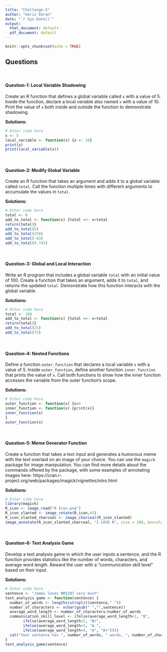 ```yaml
---
title: "Challenge-5"
author: "Hariz Emran"
date: "`r Sys.Date()`"
output:
  html_document: default
  pdf_document: default
---
```


```r
knitr::opts_chunk$set(echo = TRUE)
```

## Questions
<br>

#### Question-1: Local Variable Shadowing 

Create an R function that defines a global variable called `x` with a value of 5. Inside the function, declare a local variable also named `x` with a value of 10. Print the value of `x` both inside and outside the function to demonstrate shadowing.

**Solutions:**

```r
# Enter code here
x <- 5
local_variable <- function(x) {x <- 10}
print(x)
print(local_variable(x))
```
<br>

#### Question-2: Modify Global Variable

Create an R function that takes an argument and adds it to a global variable called `total`. Call the function multiple times with different arguments to accumulate the values in `total`.

**Solutions:**

```r
# Enter code here
total <- 0
add_to_total <- function(x) {total <<- x+total
return(total)}
add_to_total(5)
add_to_total(250)
add_to_total(-63)
add_to_total(9.742)
```
<br>

#### Question-3: Global and Local Interaction 

Write an R program that includes a global variable `total` with an initial value of 100. Create a function that takes an argument, adds it to `total`, and returns the updated `total`. Demonstrate how this function interacts with the global variable.

**Solutions:**

```r
# Enter code here
total <- 100
add_to_total <- function(x) {total <<- x+total
return(total)}
add_to_total(25)
add_to_total(75)
```
<br>

#### Question-4: Nested Functions

Define a function `outer_function` that declares a local variable `x` with a value of 5. Inside `outer_function`, define another function `inner_function` that prints the value of `x`. Call both functions to show how the inner function accesses the variable from the outer function's scope.

**Solutions:**

```r
# Enter code here
outer_function <- function(x) {x=5
inner_function <- function(x) {print(x)}
inner_function(x)
}
outer_function(x)
```
<br>

#### Question-5: Meme Generator Function

Create a function that takes a text input and generates a humorous meme with the text overlaid on an image of your choice. You can use the `magick` package for image manipulation. You can find more details about the commands offered by the package, with some examples of annotating images here: https://cran.r-project.org/web/packages/magick/vignettes/intro.html

**Solutions:**

```r
# Enter code here
library(magick)
R_icon <- image_read("R Icon.png")
R_icon_slanted <- image_rotate(R_icon,45)
R_icon_slanted_charcoal <- image_charcoal(R_icon_slanted)
image_annotate(R_icon_slanted_charcoal, "I LOVE R", size = 100, boxcolor = "pink", color = "red", degrees = -45, location = "+100+200")
```
<br>

#### Question-6: Text Analysis Game  

Develop a text analysis game in which the user inputs a sentence, and the R function provides statistics like the number of words, characters, and average word length. Reward the user with a "communication skill level" based on their input.

**Solutions:**

```r
# Enter code here
sentence <- "James loves NM2207 very much"
text_analysis_game <- function(sentence) {
  number_of_words <- lengths(strsplit(sentence," "))
  number_of_characters <- nchar(gsub(" ","",sentence))
  average_word_length <- number_of_characters/number_of_words
  communication_skill_level <- ifelse(average_word_length<1, "B",
        ifelse(average_word_length<2, "B+",
        ifelse(average_word_length<3, "A-",
        ifelse(average_word_length<4, "A", "A+"))))
  cat("Your sentence has ", number_of_words, " words, ", number_of_characters, " characters and an average word length of ", average_word_length, ".", "\n", "You have attained a communication skill level of ",communication_skill_level)
}
text_analysis_game(sentence)
```
<br>